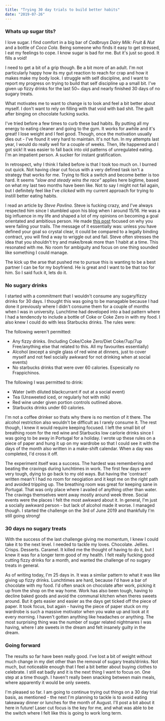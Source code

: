 ```yaml
---
title: "Trying 30 day trials to build better habits"
date: "2019-07-26"
---
```


### Whats up sugar tits?

I love sugar. I find comfort in a big bar of _Cadbruys Dairy Milk: Fruit & Nut_ and a bottle of _Coca Cola_. Being someone who finds it easy to get stressed, I eat my feelings to cope. I know sugar is bad for me. But it's just so good. It fills a void!

I need to get a bit of a grip though. Be a bit more of an adult. I'm not particularly happy how its my gut reaction to reach for crap and how it makes make my body look. I struggle with self discipline, and I want to report my progress on trying to build that self discipline up a small bit. I've given up fizzy drinks for the last 50~ days and nearly finished 30 days of no sugary treats.

What motivates me to want to change is to look and feel a bit better about myself. I don't want to rely on filling with that void with bad shit. The guilt after binging on chocolate fucking sucks.

I've tried before a few times to curb these bad habits. By putting all my energy to eating cleaner and going to the gym. It works for awhile and it's great! I lose weight and I feel good. Though, once the motivation usually dies out - I've found it very hard to maintain. It's not fun. In my attempts last year, I would do really well for a couple of weeks. Then, life happened and I got sick! It was easier to fall back into old patterns of unregulated eating. I'm an impatient person. A sucker for instant gratification.

In retrospect, why I think I failed before is that I took too much on. I burned out quick. Not having clear cut focus with a very defined task isn't a strategy that works for me. Trying to flick a switch and become better is too hard. It seems _"slow and steady wins the race"_ applies here bigtime, based on what my last two months have been like. Not to say I might not fail again, but I definitely feel like I've _clicked_ with my current approach for trying to instill better eating habits.

I read an article by _Steve Pavlina_. Steve is fucking crazy, and I've always respected him since I stumbled upon his blog when I around 15/16. He was a big influence in my life and shaped a lot of my opinions on becoming a goal orientated and ambitious person. He made [this post](www.google.com) focused on why you were failing your trails. The message of it essentially was: unless you have defined your goal so crystal clear, it could be compared to a legally binding contract, you will find a way to wriggle out and fail. Steve often stresses the idea that you shouldn't try and make/break more than 1 habit at a time. This resonated with me. No room for ambiguity and focus on one thing sounded like something I could manage.

The kick up the arse that pushed me to pursue this is wanting to be a best partner I can be for my boyfriend. He is great and I want to be that too for him. So I said fuck it, lets do it.

### No sugary drinks

I started with a commitment that I wouldn't consume any sugary/fizzy drinks for 30 days. I thought this was going to be managable because I had done it previously where I didn't consume them for a couple of months when I was in university. Lunchtime had developed into a bad pattern where I had a tendencdy to include a bottle of Coke or Coke Zero in with my food. I also knew I could do with less Starbucks drinks. The rules were:

The following weren't permitted:

- Any fizzy drinks. (Including Coke/Coke Zero/Diet Coke/7up/7up Free/anything else that related to this. All my favourites essentially)
- Alcohol (except a single glass of red wine at dinners, just to cover myself and not feel socially awkward for not drinking when at social events)
- No starbucks drinks that were over 60 calories. Espesically no Frappichinos.

The following I was permitted to drink:

- Water (with diluted blackcurrant if out at a social event)
- Tea (Unsweeted iced, or regularly hot with milk)
- Red wine under given portion controls outlined above.
- Starbucks drinks under 60 calories.

I'm not a coffee drinker so thats why there is no mention of it there. The alcohol restriction also wouldn't be difficult as I rarely consume it. The rest though, I knew it would require keeping focused. I left the small bit of breathing room for the red wine and Starbucks low carlorie drinks since I was going to be away in Portugal for a holiday. I wrote up these rules on a piece of paper and hung it up on my wardrobe so that I could see it with the days of the month also written in a make-shift calendar. When a day was completed, I'd cross it off.

The experiment itself was a success. The hardest was remembering and beating the cravings during lunchtimes in work. The first few days were very tough, dying to go back to my old ways. But having the 'contract' written mean't I had no room for neogiation and it kept me on the right path and avoided tripping up. The breathing room was great for keeping sane in Portugal. That was only place where I availed of anything other than water. The cravings themselves went away mostly around week three. Social events were the places I felt the most awkward about it. In general, I'm just a socially awkward person - but lack of alcohol made it worse. I managed though. I started the challenge on the 3rd of June 2019 and thankfully I'm still going strong!

### 30 days no sugary treats

With the success of the last challenge giving me momentum, I knew I could take it to the next level. I needed to tackle my loves. Chocolate. Jellies. Crisps. Desserts. Caramel. It killed me the thought of having to do it, but I knew it was for a longer term good of my health. I felt really fucking good cutting fizzy drinks for a month, and wanted the challenge of no sugary treats in general.

As of writing today, I'm 25 days in. It was a similar pattern to what it was like giving up fizzy drinks. Lunchtimes are hard, because I'd have a bar of chocolate with my food. I'd often snack on chocolate after work, picking it up from the shop on the way home. Work has also been tough, having to decline baked goods and avoid the communal kitchen when theres sweets around. But it gets easier and easier as the days get ticked off the piece of paper. It took focus, but again - having the piece of paper stuck on my wardrobe is such a massive motivator when you wake up and look at it every morning. I haven't gotten anything like headaches or anything. The most surprising thing was the number of sugar related nightmares I was having, where I ate sweets in the dream and felt insanely guilty in the dream.

### Going forward

The results so far have been really good. I've lost a bit of weight without much change in my diet other than the removal of sugary treats/drinks. Not much, but noticeable enough that I feel a bit better about buying clothes to celebrate. I still eat badly and it is the next thing I want to focus on. One step at a time though. I haven't really been snacking between main meals, where apparently it would be only sweets.

I'm pleased so far. I am going to continue trying out things on a 30 day trial basis, as mentioned - the next I'm planning to tackle is to avoid eating takeaway dinner or lunches for the month of August. I'll post a bit about it here in future! Laser cut focus is the key for me, and what was able to be the switch where I felt like this is going to work long term.
